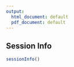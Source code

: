 ```yaml
---
output:
  html_document: default
  pdf_document: default
---
```




## Session Info

```r

sessionInfo()

```

